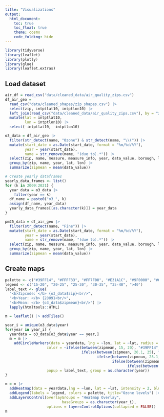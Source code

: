 ```yaml
---
title: "Visualizations"
output: 
  html_document:
    toc: true
    toc_float: true
    theme: cosmo
    code_folding: hide
---
```


```r
library(tidyverse)
library(leaflet)
library(plotly)
library(glue)
library(leaflet.extras)
```

## Load dataset

```r
air_df = read_csv("data/cleaned_data/air_quality_zips.csv")
df_air_geo = 
  read_csv("data/cleaned_shapes/zip_shapes.csv") |> 
  select(zip, intptlat10, intptlon10) |> 
  left_join(read_csv("data/cleaned_data/air_quality_zips.csv"), by = "zip") |> 
  mutate(lat = intptlat10,
         lon = intptlon10) |> 
  select(-intptlat10, -intptlon10)

o3_data = df_air_geo |> 
  filter(str_detect(name, "Ozone") & str_detect(name, "\\(")) |> 
  mutate(start_date = as.Date(start_date, format = "%m/%d/%Y"),
         year = year(start_date),
         name = str_remove(name, "(due to).*")) |> 
  select(zip, name, measure, measure_info, year, data_value, borough, lat, lon) |> 
  group_by(zip, name, year, lat, lon) |> 
  summarize(zipmean = mean(data_value)) 

# Create yearly dataframes
yearly_data_frames <- list()
for (k in 2009:2021) {
  year_data = o3_data |> 
    filter(year == k)
  df_name = paste0("o3_", k)
  assign(df_name, year_data)
  yearly_data_frames[[as.character(k)]] = year_data
}

pm25_data = df_air_geo |> 
  filter(str_detect(name, "Fine")) |> 
  mutate(start_date = as.Date(start_date, format = "%m/%d/%Y"),
         year = year(start_date),
         name = str_remove(name, "(due to).*")) |> 
  select(zip, name, measure, measure_info, year, data_value, borough, lat, lon) |> 
  group_by(zip, name, year, lat, lon) |> 
  summarize(zipmean = mean(data_value))
```

## Create maps

```r
palette <- c("#39FF14", "#FFFF33", "#FF7F00", "#E31A1C", "#9F0000", "#660000")
legend <- c("15-20", "20-25", "25-30", "30-35", "35-40", ">40")
label_text <- glue(
  "<b>Zipcode: </b> {o3_data$zip}<br/>",
  "<b>Year: </b> {2009}<br/>",
  "<b>Mean: </b> {o3_data$zipmean}<br/>") |> 
  lapply(htmltools::HTML)

m = leaflet() |> addTiles()

year_i = unique(o3_data$year)
for(year in year_i) {
  yeardata = o3_data[o3_data$year == year,]
  m = m |>
    addCircleMarkers(data = yeardata, lng = ~lon, lat = ~lat, radius = .5, opacity = 0.8, 
                   color = ~ifelse(between(zipmean, 15, 20), "#39FF14", 
                                   ifelse(between(zipmean, 20.1, 25), "#FFFF33", 
                                          ifelse(between(zipmean, 25.1, 30),"#FF7F00",
                                                 ifelse(between(zipmean, 30.1, 35), "#E31A1C",
                                                        ifelse(between(zipmean, 35.1, 40), "#9F0000", "#660000"))))),
                   popup = label_text, group = as.character(year))
}

m = m |> 
  addHeatmap(data = yeardata,lng = ~lon, lat = ~lat, intensity = 2, blur = 5, max = 4, radius = 10, group = "Heatmap Overlay") |> 
  addLegend(labels = legend, colors = palette, title="Ozone levels") |> 
  addLayersControl(overlayGroups = "Heatmap Overlay",
                          baseGroups = as.character(year_i),
                   options = layersControlOptions(collapsed = FALSE)) 
m
```
